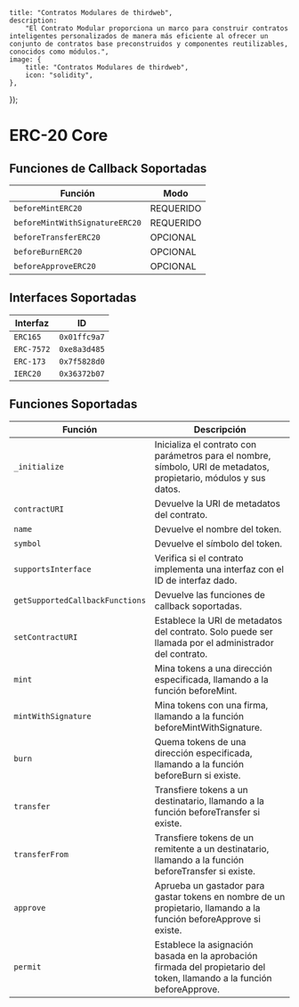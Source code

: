 
    title: "Contratos Modulares de thirdweb",
    description:
        "El Contrato Modular proporciona un marco para construir contratos inteligentes personalizados de manera más eficiente al ofrecer un conjunto de contratos base preconstruidos y componentes reutilizables, conocidos como módulos.",
    image: {
        title: "Contratos Modulares de thirdweb",
        icon: "solidity",
    },
});

# ERC-20 Core

## Funciones de Callback Soportadas

| Función                          | Modo      |
|-----------------------------------|-----------|
| `beforeMintERC20`                 | REQUERIDO |
| `beforeMintWithSignatureERC20`    | REQUERIDO |
| `beforeTransferERC20`             | OPCIONAL |
| `beforeBurnERC20`                 | OPCIONAL |
| `beforeApproveERC20`              | OPCIONAL |

## Interfaces Soportadas

| Interfaz        | ID          |
|------------------|-------------|
| `ERC165`         | `0x01ffc9a7`|
| `ERC-7572`       | `0xe8a3d485`|
| `ERC-173`        | `0x7f5828d0`|
| `IERC20`         | `0x36372b07`|

## Funciones Soportadas

| Función                | Descripción                                                                 |
|-------------------------|-----------------------------------------------------------------------------|
| `_initialize`           | Inicializa el contrato con parámetros para el nombre, símbolo, URI de metadatos, propietario, módulos y sus datos. |
| `contractURI`           | Devuelve la URI de metadatos del contrato.                                  |
| `name`                  | Devuelve el nombre del token.                                               |
| `symbol`                | Devuelve el símbolo del token.                                             |
| `supportsInterface`     | Verifica si el contrato implementa una interfaz con el ID de interfaz dado. |
| `getSupportedCallbackFunctions` | Devuelve las funciones de callback soportadas.                  |
| `setContractURI`        | Establece la URI de metadatos del contrato. Solo puede ser llamada por el administrador del contrato. |
| `mint`                  | Mina tokens a una dirección especificada, llamando a la función beforeMint. |
| `mintWithSignature`     | Mina tokens con una firma, llamando a la función beforeMintWithSignature.  |
| `burn`                  | Quema tokens de una dirección especificada, llamando a la función beforeBurn si existe.|
| `transfer`              | Transfiere tokens a un destinatario, llamando a la función beforeTransfer si existe.|
| `transferFrom`          | Transfiere tokens de un remitente a un destinatario, llamando a la función beforeTransfer si existe.|
| `approve`               | Aprueba un gastador para gastar tokens en nombre de un propietario, llamando a la función beforeApprove si existe.|
| `permit`                | Establece la asignación basada en la aprobación firmada del propietario del token, llamando a la función beforeApprove. |
